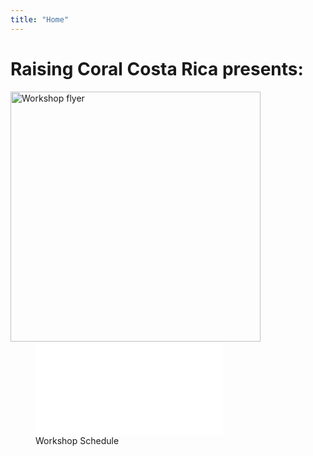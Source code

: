 ```yaml
---
title: "Home"
---
```


# Raising Coral Costa Rica presents:

<img align="left" src="./images/English.png" width="400" alt="Workshop flyer">  

![Workshop Schedule](./pdfs/WorkshopSchedule.pdf)

